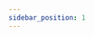 ```yaml
---
sidebar_position: 1
---
```

<!-- import Tabs from '@theme/Tabs';


# Tutorial Intro

Let's discover **VisualAPI in less than 5 minutes**. Pick one [language](./category/tutorial---languages)


<!-- <Tabs>
  <TabItem value="apple" label="Apple" default>
    This is an apple 🍎
  </TabItem>
  <TabItem value="orange" label="Orange">
    This is an orange 🍊
  </TabItem>
  <TabItem value="banana" label="Banana">
    This is a banana 🍌
  </TabItem>
</Tabs> -->

<!-- ## Download and install the .NET Tool

Get started by running
```powershell
dotnet tool update --global VisualAPI  --no-cache
```

## Start your site

After that , run 
```
VisualAPI
```

And open to [http://localhost:37283/BlocklyAutomation](http://localhost:37283/BlocklyAutomation)

You will  see this :

![VisualAPI](/img/generated/root.png)


( this was generated with 

<a href='/../automation/loadexample/docs_root' target='_blank'>docs_root</a>



### Run Joke with Chuck Norris

This is just to show you the possibilities for VisualAPI . 

Press the ![Execute](/img/generated/btnExecute.png)  button


You will see in the right side the text box with a Chuck Norris joke:

![ChuckNorris](/img/generated/txtOutput.png)  

( this was generated with  
<a href='/../automation/loadexample/btnExecute' target='_blank'>btnExecute</a>
and
<a href='/../automation/loadexample/txtOutput' target='_blank'>txtOutput</a>


) -->